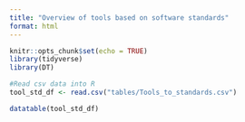 ```yaml
---
title: "Overview of tools based on software standards"
format: html
---
```


```r
knitr::opts_chunk$set(echo = TRUE)
library(tidyverse)
library(DT)
```

```r
#Read csv data into R
tool_std_df <- read.csv("tables/Tools_to_standards.csv")
```

```r
datatable(tool_std_df)
```